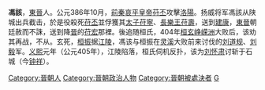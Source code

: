 '''馮該'''{{BD|4世纪||405年|catIdx=F}}，[[東晉|東晉]]人。公元386年10月，[[前秦|前秦]][[哀平皇帝|哀平皇帝]][[苻丕|苻丕]]攻擊[[洛陽|洛陽]]。扬威将军馮該从陕城出兵截击，於是役殺死[[苻丕|苻丕]]並俘獲其[[太子|太子]][[苻寧|苻寧]]、[[長樂王|長樂王]][[苻壽|苻壽]]，送到[[建康|建康]]，[[東晉|東晉]]朝廷赦而不誅，送到降[[东晋|晉]]的[[苻宏|苻宏]]那裡。後追随桓氏，404年[[桓玄|桓玄]][[峥嵘洲|峥嵘洲]]大败后，该劝其再战，不从。玄死，[[桓振|桓振]]据[[江陵|江陵]]，馮该与桓振在[[灵溪|灵溪]]大败前来讨伐的[[刘道规|刘道规]]、[[刘毅|刘毅]]军。[[义熙_(晋安帝)|义熙]]元年（公元405年），江陵陷落，桓氏伺机反扑，该为[[刘怀肃|刘怀肃]]讨斩于石城（今[[钟祥|钟祥]]）。

{{DEFAULTSORT:F}}
[[Category:晉朝人|Category:晉朝人]]
[[Category:晉朝政治人物|Category:晉朝政治人物]]
[[Category:晉朝被處決者|Category:晉朝被處決者]]
[[Category:冯姓|G]]